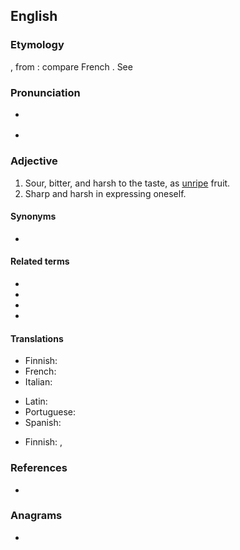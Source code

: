 ==English==

===Etymology===
{{der|en|la|acerbus}}, from {{der|en|la|ācer||sharp}}: compare French {{m|fr|acerbe}}. See {{m|en|acrid}}

===Pronunciation===
* {{a|RP}} {{IPA|/əˈsɜːb/|lang=en}}
* {{a|GA}} {{IPA|/əˈsɜɹb/|lang=en}}

===Adjective===
{{en-adj|er|more}}

# Sour, bitter, and harsh to the taste, as [[unripe]] fruit.
# Sharp and harsh in expressing oneself.

====Synonyms====
* {{l|en|acerbic}}

====Related terms====
* {{l|en|acerbate}}
* {{l|en|acerbically}}
* {{l|en|acerbity}}
* {{l|en|exacerbate}}

====Translations====
{{trans-top|bitter to the taste}}
* Finnish: {{t+|fi|kitkerä}}
* French: {{t+|fr|acerbe}}
* Italian: {{t+|it|acerbo}}
{{trans-mid}}
* Latin: {{t+|la|acerbus}}
* Portuguese: {{t+|pt|acerbo}}
* Spanish: {{t+|es|acerbo}}
{{trans-bottom}}

{{trans-top|sharp and harsh in expression}}
* Finnish: {{t+|fi|pureva}}, {{t+|fi|kitkerä}}
{{trans-mid}}
{{trans-bottom}}

===References===
* {{R:Webster 1913}}

===Anagrams===
* {{anagrams|en|Brace|brace|caber|cabre|cabré}}
